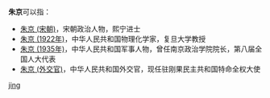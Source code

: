 '''朱京'''可以指：
* [[朱京_(宋朝)|朱京 (宋朝)]]，宋朝政治人物，熙宁进士
* [[朱京_(1922年)|朱京 (1922年)]]，中华人民共和国物理化学家，复旦大学教授
* [[朱京_(1935年)|朱京 (1935年)]]，中华人民共和国军事人物，曾任南京政治学院院长，第八届全国人大代表
* [[朱京_(外交官)|朱京 (外交官)]]，中华人民共和国外交官，现任驻刚果民主共和国特命全权大使

{{disambig}}

[[Category:二字朱姓人名消歧义|jing]]